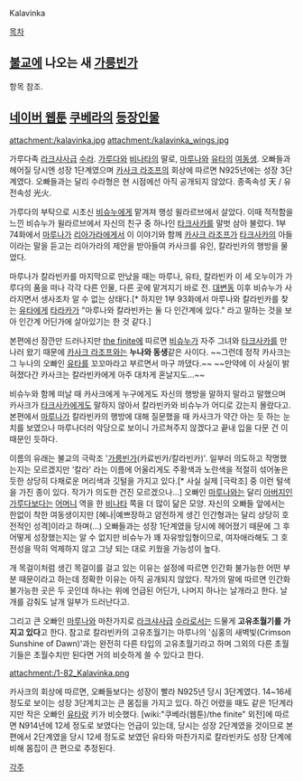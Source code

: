 Kalavinka

[[목차]]

== [[불교]]에 나오는 새 [[가릉빈가]] ==
항목 참조.

== [[네이버 웹툰]] [[쿠베라(웹툰)|쿠베라]]의 [[쿠베라(웹툰)/등장인물|등장인물]] ==
attachment:/kalavinka.jpg attachment:/kalavinka_wings.jpg

가루다족 [[라크샤사(쿠베라)|라크샤사]]급 [[수라(쿠베라)|수라]]. [[가루다(쿠베라)|가루다]]와 [[비나타]]의 딸로, [[마루나]]와 [[유타(쿠베라)|유타]]의 [[여동생]]. 오빠들과 헤어질 당시엔 성장 1단계였으며 [[카사크 라조프]]의 회상에 따르면 N925년에는 성장 3단계였다. 오빠들과는 달리 수라형은 현 시점에선 아직 공개되지 않았다. 종족속성 天 / 유전속성 光火.

가루다의 부탁으로 시초신 [[비슈누(쿠베라)|비슈누]]에게 맡겨져 행성 윌라르브에서 살았다. 이때 적적함을 느낀 비슈누가 윌라르브에서 자신의 친구 중 하나인 [[타크사카]]를 말벗 삼아 불렀다. 1부 74화에서 [[마루나]]가 [[리아가라]]에게서 이 이야기와 함께 [[카사크 라조프]]가 [[타크사카]]의 아들이라는 말을 듣고는 리아가라의 제안을 받아들여 카사크를 유인, 칼라빈카의 행방을 물었다.

마루나가 칼라빈카를 마지막으로 만났을 때는 마루나, 유타, 칼라빈카 이 세 오누이가 가루다의 품을 떠나 각각 다른 인물, 다른 곳에 맡겨지기 바로 전. [[대변동]] 이후 비슈누가 사라지면서 생사조차 알 수 없는 상태다.[* 하지만 1부 93화에서 마루나와 칼라빈카를 찾는 [[유타(쿠베라)|유타]]에게 [[타라카]]가 "마루나와 칼라빈카는 둘 다 인간계에 있다." 라고 말하는 것을 보아 인간계 어딘가에 살아있기는 한 것 같다.] 

본편에선 잠깐만 드러나지만 [[쿠베라(웹툰)/the finite|the finite]]에 따르면 [[비슈누]]가 자주 그녀와 [[타크사카]]를 만나러 왔기 때문에 [[카사크 라조프]]와는 '''누나와 동생'''같은 사이다. ~~그런데 정작 카사크는 그 누나의 오빠인 [[유타(쿠베라)|유타]]를 꼬꼬마라고 부르면서 마구 까댔다.~~ ~~만약에 이 사실이 밝혀졌다간 카사크는 칼라빈카에게 아주 대차게 혼날지도...~~

비슈누와 함께 떠날 때 카사크에게 누구에게도 자신의 행방을 말하지 말라고 말했으며 카사크가 [[타크사카]]에게도 말하지 않아서 칼라빈카와 비슈누가 어디로 갔는지 몰랐다고. 본편에서 [[마루나]]가 칼라빈카의 행방에 대해 질문했을 때 카사크가 약간 아는 듯 하는 눈치를 보였으나 마루나더러 악당으로 보이니 가르쳐주지 않겠다고 끝내 입을 다문 건 이 때문인 듯하다.

이름의 유래는 불교의 극락조 '[[가릉빈가]](카료빈카/칼라빈카)'. 일부러 의도하고 작명했는지는 모르겠지만 '칼라' 라는 이름에 어울리게도 주황색과 노란색을 적절히 섞어놓은 듯한 상당히 다채로운 머리색과 깃털을 가지고 있다.[* 사실 실제 [극락조] 중 이런 털색을 가진 종이 있다. 작가가 의도한 건진 모르겠으나...] 오빠인 [[마루나]]와는 달리 [[아버지]]인 [[가루다(쿠베라)|가루다]]보다는 [[어머니]] 역을 한 [[비나타]] 쪽을 더 많이 닮은 모양. 자신의 오빠들 앞에서는 한없이 착한 여동생이지만 [혜나|예쁘장하고 얌전하게 생긴 인간형과는 달리 상당히 호전적인 성격]이라고 하며(...) 오빠들과는 성장 1단계였을 당시에 헤어졌기 때문에 그 후 어떻게 성장했는지는 알 수 없지만 비슈누가 꽤 자유방임형이므로, 여자애라해도 그 호전성을 딱히 억제하지 않고 그냥 되는 대로 키웠을 가능성이 높다.

개 목걸이처럼 생긴 목걸이를 걸고 있는 이유는 설정에 따르면 인간화 불가능한 어떤 부분 때문이라고 하는데 정확한 이유는 아직 공개되지 않았다. 작가의 말에 따르면 인간화 불가능한 곳은 두 곳인데 하나는 위에 언급된 어딘가, 나머지 하나는 날개라고 한다. 날개를 감춰도 날개 일부가 드러난다고.

그리고 큰 오빠인 [[마루나]]와 마찬가지로 [[라크샤사(쿠베라)|라크샤사]]급 [[수라(쿠베라)|수라]]로서는 드물게 '''고유초월기를 가지고 있다'''고 한다. 참고로 칼라빈카의 고유초월기는 마루나의 '심홍의 새벽빛(Crimson Sunshine of Dawn)'과는 완전히 다른 타입의 고유초월기라고 하며 그외의 다른 초월기들은 초월수치만 된다면 거의 비슷하게 쓸 수 있다고 한다.

attachment:/1-82_Kalavinka.png

카사크의 회상에 따르면, 오빠들보다는 성장이 빨라 N925년 당시 3단계였다. 14~16세 정도로 보이는 성장 3단계치고는 큰 몸집을 가지고 있다. 하긴 어렸을 때도 같은 1단계라지만 작은 오빠인 [[유타(쿠베라)|유타]]랑 키가 비슷했다. [wiki:"쿠베라(웹툰)/the finite" 외전]에 따르면 N914년에 12세 정도로 보였다는 언급이 있는데, 당시는 성장 2단계였을 것이므로 본편에서 2단계였을 당시 12세 정도로 보였던 유타와 마찬가지로 칼라빈카도 성장 단계에 비해 몸집이 큰 편으로 추정된다.

[[각주]]
